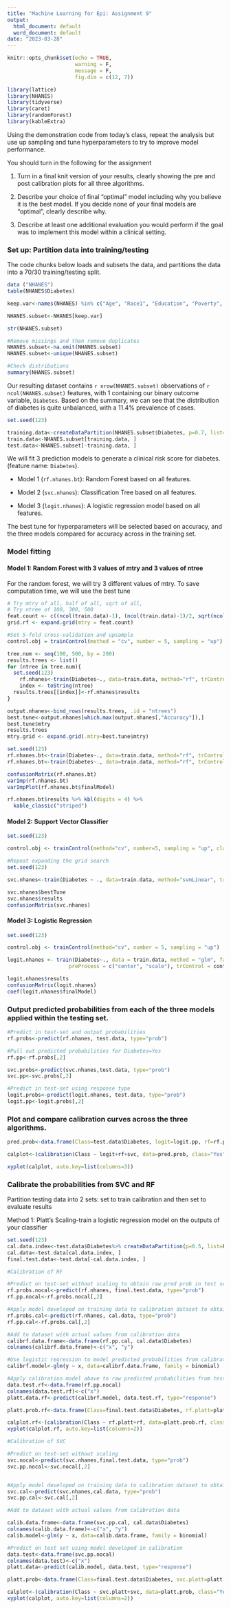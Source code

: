 ```yaml
---
title: "Machine Learning for Epi: Assignment 9"
output:
  html_document: default
  word_document: default
date: "2023-03-28"
---
```


```r
knitr::opts_chunk$set(echo = TRUE, 
                      warning = F,
                      message = F,
                      fig.dim = c(12, 7))

library(lattice)
library(NHANES)
library(tidyverse)
library(caret)
library(randomForest)
library(kableExtra)
```

Using the demonstration code from today's class, repeat the analysis but use up sampling and tune hyperparameters to try to improve model performance.

You should turn in the following for the assignment

1. Turn in a final knit version of your results, clearly showing the pre and post calibration plots for all three algorithms.


2. Describe your choice of final "optimal" model including why you believe it is the best model. If you decide none of your final models are "optimal", clearly describe why.


3. Describe at least one additional evaluation you would perform if the goal was to implement this model within a clinical setting.

### Set up: Partition data into training/testing
The code chunks below loads and subsets the data, and partitions the data into a 70/30 training/testing split.

```r
data ("NHANES")
table(NHANES$Diabetes)

keep.var<-names(NHANES) %in% c("Age", "Race1", "Education", "Poverty", "Weight", "Height", "Pulse", "Diabetes", "BMI", "PhysActive", "Smoke100", "BPSysAve", "BPDiaAve", "TotChol")

NHANES.subset<-NHANES[keep.var]

str(NHANES.subset)

#Remove missings and then remove duplicates
NHANES.subset<-na.omit(NHANES.subset)
NHANES.subset<-unique(NHANES.subset)

#Check distributions
summary(NHANES.subset)
```

Our resulting dataset contains `r nrow(NHANES.subset)` observations of `r ncol(NHANES.subset)` features, with 1 containing our binary outcome variable, `Diabetes`. Based on the summary, we can see that the distribution of diabetes is quite unbalanced, with a 11.4% prevalence of cases. 

```r

set.seed(123)

training.data<-createDataPartition(NHANES.subset$Diabetes, p=0.7, list=F)
train.data<-NHANES.subset[training.data, ]
test.data<-NHANES.subset[-training.data, ]

```

We will fit 3 prediction models to generate a clinical risk score for diabetes. (feature name: `Diabetes`). 

- Model 1 (`rf.nhanes.bt`): Random Forest based on all features.

- Model 2 (`svc.nhanes`): Classification Tree based on all features.

- Model 3 (`logit.nhanes`): A logistic regression model based on all features.

The best tune for hyperparameters will be selected based on accuracy, and the three models compared for accuracy across in the training set. 

### Model fitting
#### Model 1: Random Forest with 3 values of mtry and 3 values of ntree
For the random forest, we will try 3 different values of mtry. To save computation time, we will use the best tune

```r
# Try mtry of all, half of all, sqrt of all, 
# Try ntree of 100, 300, 500
feat.count <- c((ncol(train.data)-1), (ncol(train.data)-1)/2, sqrt(ncol(train.data)-1))
grid.rf <- expand.grid(mtry = feat.count)

#Set 5-fold cross-validation and upsample
control.obj = trainControl(method = "cv", number = 5, sampling = "up")

tree.num <- seq(100, 500, by = 200)
results.trees <- list()
for (ntree in tree.num){
  set.seed(123)
    rf.nhanes<-train(Diabetes~., data=train.data, method="rf", trControl=control.obj, metric="Accuracy", tuneGrid=grid.rf, importance=TRUE, ntree=ntree)
    index <- toString(ntree)
  results.trees[[index]]<-rf.nhanes$results
}

output.nhanes<-bind_rows(results.trees, .id = "ntrees")
best.tune<-output.nhanes[which.max(output.nhanes[,"Accuracy"]),]
best.tune$mtry
results.trees
mtry.grid <- expand.grid(.mtry=best.tune$mtry)

set.seed(123)
rf.nhanes.bt<-train(Diabetes~., data=train.data, method="rf", trControl=control.obj, metric="Accuracy", tuneGrid=mtry.grid, importance=TRUE, ntree=as.numeric(best.tune$ntrees))
rf.nhanes.bt<-train(Diabetes~., data=train.data, method="rf", trControl=control.obj, metric="Accuracy", tuneGrid=mtry.grid, importance=TRUE, ntree=100)

confusionMatrix(rf.nhanes.bt)
varImp(rf.nhanes.bt)
varImpPlot(rf.nhanes.bt$finalModel)

rf.nhanes.bt$results %>% kbl(digits = 4) %>% 
  kable_classic("striped") 

```

#### Model 2: Support Vector Classifier

```r
set.seed(123)

control.obj <- trainControl(method="cv", number=5, sampling = "up", classProbs = TRUE)

#Repeat expanding the grid search
set.seed(123)

svc.nhanes<-train(Diabetes ~ ., data=train.data, method="svmLinear", trControl=control.obj, preProcess=c("center", "scale"), probability=TRUE, tuneGrid=expand.grid(C=seq(0.0001,100, length = 10)))

svc.nhanes$bestTune
svc.nhanes$results
confusionMatrix(svc.nhanes)


```

#### Model 3: Logistic Regression

```r
set.seed(123)

control.obj <- trainControl(method="cv", number = 5, sampling = "up")

logit.nhanes <- train(Diabetes~., data = train.data, method = "glm", family = "binomial",
                    preProcess = c("center", "scale"), trControl = control.obj)

logit.nhanes$results
confusionMatrix(logit.nhanes)
coef(logit.nhanes$finalModel)

```

### Output predicted probabilities from each of the three models applied within the testing set. 

```r
#Predict in test-set and output probabilities
rf.probs<-predict(rf.nhanes, test.data, type="prob")

#Pull out predicted probabilities for Diabetes=Yes
rf.pp<-rf.probs[,2]

svc.probs<-predict(svc.nhanes,test.data, type="prob")
svc.pp<-svc.probs[,2]

#Predict in test-set using response type
logit.probs<-predict(logit.nhanes, test.data, type="prob")
logit.pp<-logit.probs[,2]
```
### Plot and compare calibration curves across the three algorithms. 

```r
pred.prob<-data.frame(Class=test.data$Diabetes, logit=logit.pp, rf=rf.pp, svc=svc.pp)

calplot<-(calibration(Class ~ logit+rf+svc, data=pred.prob, class="Yes", cuts=10))

xyplot(calplot, auto.key=list(columns=3))
```

### Calibrate the probabilities from SVC and RF

Partition testing data into 2 sets: set to train calibration and then set to evaluate results

Method 1: Platt's Scaling-train a logistic regression model on the outputs of your classifier


```r

set.seed(123)
cal.data.index<-test.data$Diabetes%>% createDataPartition(p=0.5, list=F)
cal.data<-test.data[cal.data.index, ]
final.test.data<-test.data[-cal.data.index, ]

#Calibration of RF

#Predict on test-set without scaling to obtain raw pred prob in test set
rf.probs.nocal<-predict(rf.nhanes, final.test.data, type="prob")
rf.pp.nocal<-rf.probs.nocal[,2]

#Apply model developed on training data to calibration dataset to obtain predictions
rf.probs.cal<-predict(rf.nhanes, cal.data, type="prob")
rf.pp.cal<-rf.probs.cal[,2]

#Add to dataset with actual values from calibration data
calibrf.data.frame<-data.frame(rf.pp.cal, cal.data$Diabetes)
colnames(calibrf.data.frame)<-c("x", "y")

#Use logistic regression to model predicted probabilities from calibration data to actual vales
calibrf.model<-glm(y ~ x, data=calibrf.data.frame, family = binomial)

#Apply calibration model above to raw predicted probabilities from test set
data.test.rf<-data.frame(rf.pp.nocal)
colnames(data.test.rf)<-c("x")
platt.data.rf<-predict(calibrf.model, data.test.rf, type="response")

platt.prob.rf<-data.frame(Class=final.test.data$Diabetes, rf.platt=platt.data.rf, rf=rf.pp.nocal)

calplot.rf<-(calibration(Class ~ rf.platt+rf, data=platt.prob.rf, class="Yes", cuts=10))
xyplot(calplot.rf, auto.key=list(columns=2))

#Calibration of SVC

#Predict on test-set without scaling
svc.nocal<-predict(svc.nhanes,final.test.data, type="prob")
svc.pp.nocal<-svc.nocal[,2]


#Apply model developed on training data to calibration dataset to obtain predictions
svc.cal<-predict(svc.nhanes,cal.data, type="prob")
svc.pp.cal<-svc.cal[,2]

#Add to dataset with actual values from calibration data

calib.data.frame<-data.frame(svc.pp.cal, cal.data$Diabetes)
colnames(calib.data.frame)<-c("x", "y")
calib.model<-glm(y ~ x, data=calib.data.frame, family = binomial)

#Predict on test set using model developed in calibration
data.test<-data.frame(svc.pp.nocal)
colnames(data.test)<-c("x")
platt.data<-predict(calib.model, data.test, type="response")

platt.prob<-data.frame(Class=final.test.data$Diabetes, svc.platt=platt.data, svc=svc.pp.nocal)

calplot<-(calibration(Class ~ svc.platt+svc, data=platt.prob, class="Yes", cuts=10))
xyplot(calplot, auto.key=list(columns=2))
```


